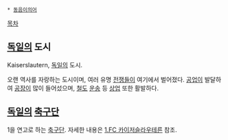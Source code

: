  * [[동음이의어]]

[[목차]]

== [[독일]]의 도시 ==
Kaiserslautern, [[독일]]의 도시.

오랜 역사를 자랑하는 도시이며, 여러 유명 [[전쟁]]들이 여기에서 벌어졌다.
[[공업]]이 발달하여 [[공장]]이 많이 들어섰으며, [[철도]] [[운송]] 등 [[상업]] 또한 활발하다.

== [[독일]]의 [[축구]]단 ==
1을 연고로 하는 [[축구]]단. 자세한 내용은 [[1.FC 카이저슬라우테른]] 참조.
